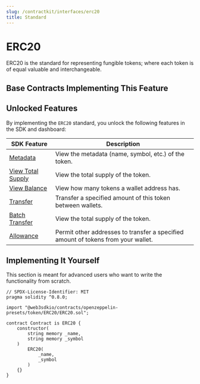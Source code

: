 ```yaml
---
slug: /contractkit/interfaces/erc20
title: Standard
---
```



# ERC20

ERC20 is the standard for representing fungible tokens; where each token is of equal valuable and interchangeable.

<ViewContractCodeButton
  link="https://github.com/web3sdkio/contracts/blob/main/contracts/openzeppelin-presets/token/ERC20/ERC20.sol"
  name="ERC20"
/>

## Base Contracts Implementing This Feature

<div className="row" style={{ marginBottom: 24 }}>
  <div className="col col--6" style={{ padding: 8 }}>
    <QuickstartCard
      name="ERC20 Base"
      link="/contractkit/base-contracts/erc-20/erc20base"
      image="/assets/icons/general.png"
    />
  </div>
  <div className="col col--6" style={{ padding: 8 }}>
    <QuickstartCard
      name="ERC20 Vote"
      link="/contractkit/base-contracts/erc-20/erc20vote"
      image="/assets/icons/general.png"
    />
  </div>
  <div className="col col--6" style={{ padding: 8 }}>
    <QuickstartCard
      name="ERC20 Signature Mint"
      link="/contractkit/base-contracts/erc-20/erc20signaturemint"
      image="/assets/icons/general.png"
    />
  </div>
  <div className="col col--6" style={{ padding: 8 }}>
    <QuickstartCard
      name="ERC20 Vote Signature Mint"
      link="/contractkit/base-contracts/erc-20/erc20signaturemint-vote"
      image="/assets/icons/general.png"
    />
  </div>
  <div className="col col--6" style={{ padding: 8 }}>
    <QuickstartCard
      name="ERC20 Drop"
      link="/contractkit/base-contracts/erc-20/erc20drop"
      image="/assets/icons/general.png"
    />
  </div>
  <div className="col col--6" style={{ padding: 8 }}>
    <QuickstartCard
      name="ERC20 Vote Drop"
      link="/contractkit/base-contracts/erc-20/erc20drop-vote"
      image="/assets/icons/general.png"
    />
  </div>
</div>

## Unlocked Features

By implementing the `ERC20` standard, you unlock the following features in the SDK and dashboard:

| SDK Feature                                                              | Description                                                                       |
| ------------------------------------------------------------------------ | --------------------------------------------------------------------------------- |
| [Metadata](/sdk/interacting-with-contracts/erc20#get-token-metadata)     | View the metadata (name, symbol, etc.) of the token.                              |
| [View Total Supply](/sdk/interacting-with-contracts/erc20#total-supply)  | View the total supply of the token.                                               |
| [View Balance](/sdk/interacting-with-contracts/erc20#view-token-balance) | View how many tokens a wallet address has.                                        |
| [Transfer](/sdk/interacting-with-contracts/erc20#transfer)               | Transfer a specified amount of this token between wallets.                        |
| [Batch Transfer](/sdk/interacting-with-contracts/erc20#batch-transfer)   | View the total supply of the token.                                               |
| [Allowance](/sdk/interacting-with-contracts/erc20#total-supply)          | Permit other addresses to transfer a specified amount of tokens from your wallet. |

## Implementing It Yourself

This section is meant for advanced users who want to write the functionality from scratch.

```solidity
// SPDX-License-Identifier: MIT
pragma solidity ^0.8.0;

import "@web3sdkio/contracts/openzeppelin-presets/token/ERC20/ERC20.sol";

contract Contract is ERC20 {
    constructor(
        string memory _name,
        string memory _symbol
    )
        ERC20(
            _name,
            _symbol
        )
    {}
}
```
